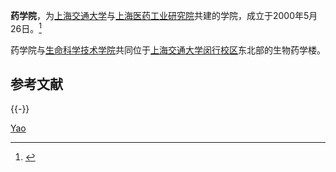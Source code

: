 {{Infobox University Department
 |名称              =药学院
 |其他名称        =School of Pharmacy
 |徽标              =
 |徽标说明        =
 |图像名称        =
 |图像大小        =
 |图像说明        =
 |拉丁名称        =
 |隶属              =[[上海交通大学|上海交通大学]]
 |建立时间        =2000年2月26日
 |关闭时间        =
 |类型              =学院
 |下属              =
 |主管官员        =
 |主席              =
 |院长              =[[叶德全|叶德全]]
 |常务副院长     =
 |副院长           =[[殷明|殷明]]、[[李晓波|李晓波]]、[[陈代杰|陈代杰]]
 |系主任           =
 |所长              =
 |部长              =
 |主任              =
 |党委书记        =[[陆阳|陆阳]]
 |头衔              =
 |头衔人名        =
 |教师              =
 |员工              =
 |学生              =
 |本科生           =
 |研究生           =
 |博士生           =
 |其他学生        =
 |地址              ={{CHN}}[[上海市|上海市]][[闵行区|闵行区]]
 |国家              =
 |省                 =
 |市                 =
 |坐标              =
 |网址              =[http://pharm.sjtu.edu.cn/ pharm.sjtu.edu.cn]
 |标志              =
 |脚注              =
}}

'''药学院'''，为[[上海交通大学|上海交通大学]]与[[上海医药工业研究院|上海医药工业研究院]]共建的学院，成立于2000年5月26日。<ref>{{Cite web |url=http://pharm.sjtu.edu.cn/1-2.asp |title=学院简介 |access-date=2011-05-12 |archive-url=https://web.archive.org/web/20110902091238/http://pharm.sjtu.edu.cn/1-2.asp |archive-date=2011-09-02 |dead-url=yes }}</ref>

药学院与[[上海交通大学生命科学技术学院|生命科学技术学院]]共同位于[[上海交通大学闵行校区|上海交通大学闵行校区]]东北部的生物药学楼。

==参考文献==
{{Reflist}}

{{-}}
{{上海交通大学}}

[[Category:上海交通大学院系|Yao]]